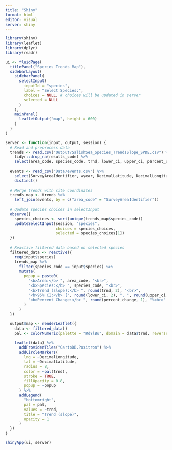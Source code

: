 ```yaml
---
title: "Shiny"
format: html
editor: visual
server: shiny
---
```


```r

library(shiny)
library(leaflet)
library(dplyr)
library(readr)

ui <- fluidPage(
  titlePanel("Species Trends Map"),
  sidebarLayout(
    sidebarPanel(
      selectInput(
        inputId = "species",
        label = "Select Species:",
        choices = NULL, # choices will be updated in server
        selected = NULL
      )
    ),
    mainPanel(
      leafletOutput("map", height = 600)
    )
  )
)

server <- function(input, output, session) {
  # Read and preprocess data
  trends <- read.csv("Output/SalishSea_Species_TrendsSlope_SPDE.csv") %>% 
    tidyr::drop_na(results_code) %>% 
    select(area_code, species_code, trnd, lower_ci, upper_ci, percent_change)
  
  events <- read_csv("Data/events.csv") %>%
    select(SurveyAreaIdentifier, wyear, DecimalLatitude, DecimalLongitude) %>%
    distinct()
  
  # Merge trends with site coordinates
  trends_map <- trends %>%
    left_join(events, by = c("area_code" = "SurveyAreaIdentifier"))
  
  # Update species choices in selectInput
  observe({
    species_choices <- sort(unique(trends_map$species_code))
    updateSelectInput(session, "species",
                      choices = species_choices,
                      selected = species_choices[1])
  })
  
  # Reactive filtered data based on selected species
  filtered_data <- reactive({
    req(input$species)
    trends_map %>%
      filter(species_code == input$species) %>%
      mutate(
        popup = paste0(
          "<b>Area:</b> ", area_code, "<br>",
          "<b>Species:</b> ", species_code, "<br>",
          "<b>Trend (slope):</b> ", round(trnd, 2), "<br>",
          "<b>95% CI:</b> [", round(lower_ci, 2), ", ", round(upper_ci, 2), "]<br>",
          "<b>Percent Change:</b> ", round(percent_change, 1), "%<br>"
        )
      )
  })
  
  output$map <- renderLeaflet({
    data <- filtered_data()
    pal <- colorNumeric(palette = "RdYlBu", domain = data$trnd, reverse = TRUE)
    
    leaflet(data) %>%
      addProviderTiles("CartoDB.Positron") %>%
      addCircleMarkers(
        lng = ~DecimalLongitude,
        lat = ~DecimalLatitude,
        radius = 8,
        color = ~pal(trnd),
        stroke = TRUE,
        fillOpacity = 0.8,
        popup = ~popup
      ) %>%
      addLegend(
        "bottomright",
        pal = pal,
        values = ~trnd,
        title = "Trend (slope)",
        opacity = 1
      )
  })
}

shinyApp(ui, server)


```
